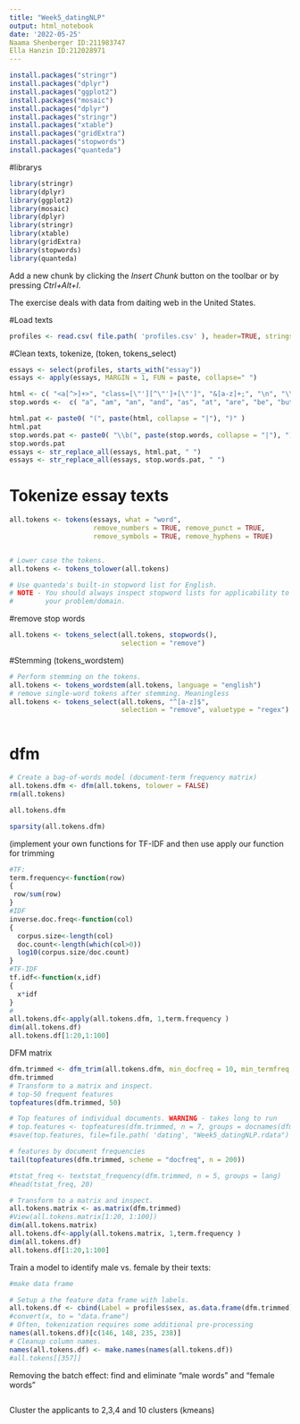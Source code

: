 ```yaml
---
title: "Week5_datingNLP"
output: html_notebook
date: '2022-05-25'
Naama Shenberger ID:211983747
Ella Hanzin ID:212028971
---
```

```r
install.packages("stringr")
install.packages("dplyr")
install.packages("ggplot2")
install.packages("mosaic")
install.packages("dplyr")
install.packages("stringr")
install.packages("xtable")
install.packages("gridExtra")
install.packages("stopwords")
install.packages("quanteda")
```


#librarys
```r
library(stringr)
library(dplyr)
library(ggplot2)
library(mosaic)
library(dplyr)
library(stringr)
library(xtable)
library(gridExtra)
library(stopwords)
library(quanteda)
```

Add a new chunk by clicking the *Insert Chunk* button on the toolbar or by pressing *Ctrl+Alt+I*.

The exercise deals with data from daiting web in the United States.

#Load texts
```r
profiles <- read.csv( file.path( 'profiles.csv' ), header=TRUE, stringsAsFactors=FALSE)
```


#Clean texts, tokenize,  (token, tokens_select)
```r
essays <- select(profiles, starts_with("essay"))
essays <- apply(essays, MARGIN = 1, FUN = paste, collapse=" ")

html <- c( "<a[^>]+>", "class=[\"'][^\"']+[\"']", "&[a-z]+;", "\n", "\\n", "<br ?/>", "</[a-z]+ ?>" )
stop.words <-  c( "a", "am", "an", "and", "as", "at", "are", "be", "but", "can", "do", "for", "have", "i'm", "if", "in", "is", "it", "like", "love", "my", "of", "on", "or", "so", "that", "the", "to", "with", "you", "i" )

html.pat <- paste0( "(", paste(html, collapse = "|"), ")" )
html.pat
stop.words.pat <- paste0( "\\b(", paste(stop.words, collapse = "|"), ")\\b" )
stop.words.pat
essays <- str_replace_all(essays, html.pat, " ")
essays <- str_replace_all(essays, stop.words.pat, " ")

```


# Tokenize essay texts
```r

all.tokens <- tokens(essays, what = "word",
                     remove_numbers = TRUE, remove_punct = TRUE,
                     remove_symbols = TRUE, remove_hyphens = TRUE)


# Lower case the tokens.
all.tokens <- tokens_tolower(all.tokens)

# Use quanteda's built-in stopword list for English.
# NOTE - You should always inspect stopword lists for applicability to
#        your problem/domain.

```

#remove stop words
```r

all.tokens <- tokens_select(all.tokens, stopwords(),
                            selection = "remove")

```



#Stemming (tokens_wordstem)
```r

# Perform stemming on the tokens.
all.tokens <- tokens_wordstem(all.tokens, language = "english")
# remove single-word tokens after stemming. Meaningless
all.tokens <- tokens_select(all.tokens, "^[a-z]$",
                            selection = "remove", valuetype = "regex")



```
# dfm
```r
# Create a bag-of-words model (document-term frequency matrix)
all.tokens.dfm <- dfm(all.tokens, tolower = FALSE)
rm(all.tokens)

all.tokens.dfm

sparsity(all.tokens.dfm)

```



(implement your own functions for TF-IDF and then use apply
our function for trimming
```r
#TF:
term.frequency<-function(row)
{
 row/sum(row)  
}
#IDF
inverse.doc.freq<-function(col)
{
  corpus.size<-length(col)
  doc.count<-length(which(col>0))
  log10(corpus.size/doc.count)
}
#TF-IDF
tf.idf<-function(x,idf)
{
  x*idf
}
#
all.tokens.df<-apply(all.tokens.dfm, 1,term.frequency )
dim(all.tokens.df)
all.tokens.df[1:20,1:100]
```

DFM matrix
```r
dfm.trimmed <- dfm_trim(all.tokens.dfm, min_docfreq = 10, min_termfreq = 20, verbose = TRUE)
dfm.trimmed
# Transform to a matrix and inspect.
# top-50 frequent features
topfeatures(dfm.trimmed, 50)

# Top features of individual documents. WARNING - takes long to run
# top.features <- topfeatures(dfm.trimmed, n = 7, groups = docnames(dfm.trimmed))
#save(top.features, file=file.path( 'dating', "Week5_datingNLP.rdata") )

# features by document frequencies
tail(topfeatures(dfm.trimmed, scheme = "docfreq", n = 200))

#tstat_freq <- textstat_frequency(dfm.trimmed, n = 5, groups = lang)
#head(tstat_freq, 20)

# Transform to a matrix and inspect.
all.tokens.matrix <- as.matrix(dfm.trimmed)
#View(all.tokens.matrix[1:20, 1:100])
dim(all.tokens.matrix)
all.tokens.df<-apply(all.tokens.matrix, 1,term.frequency )
dim(all.tokens.df)
all.tokens.df[1:20,1:100]

```


Train a model to identify male vs. female by their texts:
```r
#make data frame

# Setup a the feature data frame with labels.
all.tokens.df <- cbind(Label = profiles$sex, as.data.frame(dfm.trimmed))
#convert(x, to = "data.frame")
# Often, tokenization requires some additional pre-processing
names(all.tokens.df)[c(146, 148, 235, 238)]
# Cleanup column names.
names(all.tokens.df) <- make.names(names(all.tokens.df))
#all.tokens[[357]]


```

Removing the batch effect: find and eliminate “male words” and “female words”
```r

```

Cluster the applicants to 2,3,4 and 10 clusters (kmeans)

```r

```

